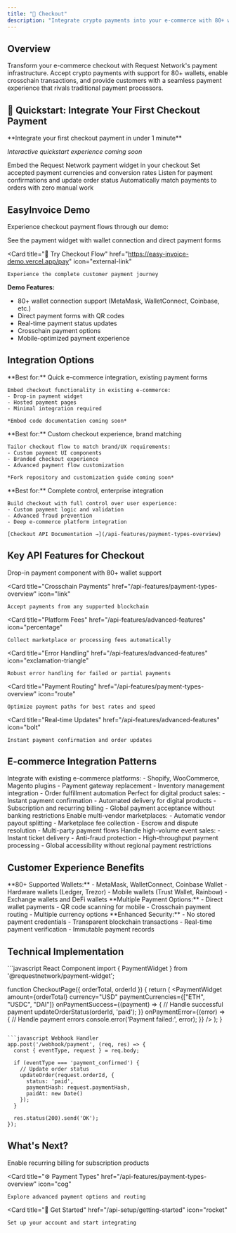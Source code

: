 ```yaml
---
title: "🛒 Checkout"
description: "Integrate crypto payments into your e-commerce with 80+ wallet support and seamless UX"
---
```


## Overview

Transform your e-commerce checkout with Request Network's payment infrastructure. Accept crypto payments with support for 80+ wallets, enable crosschain transactions, and provide customers with a seamless payment experience that rivals traditional payment processors.

## 🚀 Quickstart: Integrate Your First Checkout Payment

<Info>
**Integrate your first checkout payment in under 1 minute**

*Interactive quickstart experience coming soon*
</Info>

<Steps>
  <Step title="Add Payment Widget">
    Embed the Request Network payment widget in your checkout
  </Step>
  <Step title="Configure Currencies">
    Set accepted payment currencies and conversion rates
  </Step>
  <Step title="Handle Payment Events">
    Listen for payment confirmations and update order status
  </Step>
  <Step title="Reconcile Orders">
    Automatically match payments to orders with zero manual work
  </Step>
</Steps>

## EasyInvoice Demo

Experience checkout payment flows through our demo:

<CardGroup cols={2}>
  <Card 
    title="🎬 Payment Widget Demo" 
    icon="play"
  >
    See the payment widget with wallet connection and direct payment forms
  </Card>
  
  <Card 
    title="🔗 Try Checkout Flow" 
    href="https://easy-invoice-demo.vercel.app/pay" 
    icon="external-link"
  >
    Experience the complete customer payment journey
  </Card>
</CardGroup>

**Demo Features:**
- 80+ wallet connection support (MetaMask, WalletConnect, Coinbase, etc.)
- Direct payment forms with QR codes
- Real-time payment status updates
- Crosschain payment options
- Mobile-optimized payment experience

## Integration Options

<Tabs>
  <Tab title="Use EasyInvoice As-Is">
    **Best for:** Quick e-commerce integration, existing payment forms
    
    Embed checkout functionality in existing e-commerce:
    - Drop-in payment widget
    - Hosted payment pages
    - Minimal integration required
    
    *Embed code documentation coming soon*
  </Tab>
  
  <Tab title="Fork & Customize">
    **Best for:** Custom checkout experience, brand matching
    
    Tailor checkout flow to match brand/UX requirements:
    - Custom payment UI components
    - Branded checkout experience
    - Advanced payment flow customization
    
    *Fork repository and customization guide coming soon*
  </Tab>
  
  <Tab title="Custom Implementation">
    **Best for:** Complete control, enterprise integration
    
    Build checkout with full control over user experience:
    - Custom payment logic and validation
    - Advanced fraud prevention
    - Deep e-commerce platform integration
    
    [Checkout API Documentation →](/api-features/payment-types-overview)
  </Tab>
</Tabs>

## Key API Features for Checkout

<CardGroup cols={2}>
  <Card 
    title="Payment Widget" 
    href="/api-features/payment-types-overview"
    icon="credit-card"
  >
    Drop-in payment component with 80+ wallet support
  </Card>
  
  <Card 
    title="Crosschain Payments" 
    href="/api-features/payment-types-overview"
    icon="link"
  >
    Accept payments from any supported blockchain
  </Card>
  
  <Card 
    title="Platform Fees" 
    href="/api-features/advanced-features"
    icon="percentage"
  >
    Collect marketplace or processing fees automatically
  </Card>
  
  <Card 
    title="Error Handling" 
    href="/api-features/advanced-features"
    icon="exclamation-triangle"
  >
    Robust error handling for failed or partial payments
  </Card>
  
  <Card 
    title="Payment Routing" 
    href="/api-features/payment-types-overview"
    icon="route"
  >
    Optimize payment paths for best rates and speed
  </Card>
  
  <Card 
    title="Real-time Updates" 
    href="/api-features/advanced-features"
    icon="bolt"
  >
    Instant payment confirmation and order updates
  </Card>
</CardGroup>

## E-commerce Integration Patterns

<AccordionGroup>
  <Accordion title="🛍️ Traditional E-commerce">
    Integrate with existing e-commerce platforms:
    - Shopify, WooCommerce, Magento plugins
    - Payment gateway replacement
    - Inventory management integration
    - Order fulfillment automation
  </Accordion>
  
  <Accordion title="🎮 Digital Goods & Services">
    Perfect for digital product sales:
    - Instant payment confirmation
    - Automated delivery for digital products
    - Subscription and recurring billing
    - Global payment acceptance without banking restrictions
  </Accordion>
  
  <Accordion title="🏪 Marketplace Platforms">
    Enable multi-vendor marketplaces:
    - Automatic vendor payout splitting
    - Marketplace fee collection
    - Escrow and dispute resolution
    - Multi-party payment flows
  </Accordion>
  
  <Accordion title="🎫 Event & Ticket Sales">
    Handle high-volume event sales:
    - Instant ticket delivery
    - Anti-fraud protection
    - High-throughput payment processing
    - Global accessibility without regional payment restrictions
  </Accordion>
</AccordionGroup>

## Customer Experience Benefits

<Tabs>
  <Tab title="Wallet Choice">
    **80+ Supported Wallets:**
    - MetaMask, WalletConnect, Coinbase Wallet
    - Hardware wallets (Ledger, Trezor)
    - Mobile wallets (Trust Wallet, Rainbow)
    - Exchange wallets and DeFi wallets
  </Tab>
  
  <Tab title="Payment Flexibility">
    **Multiple Payment Options:**
    - Direct wallet payments
    - QR code scanning for mobile
    - Crosschain payment routing
    - Multiple currency options
  </Tab>
  
  <Tab title="Security & Trust">
    **Enhanced Security:**
    - No stored payment credentials
    - Transparent blockchain transactions
    - Real-time payment verification
    - Immutable payment records
  </Tab>
</Tabs>

## Technical Implementation

<CodeGroup>
```javascript React Component
import { PaymentWidget } from '@requestnetwork/payment-widget';

function CheckoutPage({ orderTotal, orderId }) {
  return (
    <PaymentWidget
      amount={orderTotal}
      currency="USD"
      paymentCurrencies={["ETH", "USDC", "DAI"]}
      onPaymentSuccess={(payment) => {
        // Handle successful payment
        updateOrderStatus(orderId, 'paid');
      }}
      onPaymentError={(error) => {
        // Handle payment errors
        console.error('Payment failed:', error);
      }}
    />
  );
}
```

```javascript Webhook Handler
app.post('/webhook/payment', (req, res) => {
  const { eventType, request } = req.body;
  
  if (eventType === 'payment_confirmed') {
    // Update order status
    updateOrder(request.orderId, {
      status: 'paid',
      paymentHash: request.paymentHash,
      paidAt: new Date()
    });
  }
  
  res.status(200).send('OK');
});
```
</CodeGroup>

## What's Next?

<CardGroup cols={3}>
  <Card 
    title="🔄 Add Subscriptions" 
    href="/use-cases/subscriptions"
    icon="repeat"
  >
    Enable recurring billing for subscription products
  </Card>
  
  <Card 
    title="⚙️ Payment Types" 
    href="/api-features/payment-types-overview"
    icon="cog"
  >
    Explore advanced payment options and routing
  </Card>
  
  <Card 
    title="🔑 Get Started" 
    href="/api-setup/getting-started"
    icon="rocket"
  >
    Set up your account and start integrating
  </Card>
</CardGroup>
